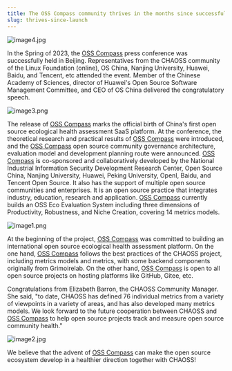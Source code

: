 ```yaml
---
title: The OSS Compass community thrives in the months since successful launch
slug: thrives-since-launch
---
```


![image4.jpg](media/launch.jpg)

In the Spring of 2023, the [OSS Compass](https://oss-compass.org) press conference was successfully held in Beijing. Representatives from the CHAOSS community of the Linux Foundation (online), OS China, Nanjing University, Huawei, Baidu, and Tencent, etc attended the event. Member of the Chinese Academy of Sciences, director of Huawei's Open Source Software Management Committee, and CEO of OS China delivered the congratulatory speech.

<!--truncate-->

![image3.png](media/index.png)

The release of [OSS Compass][oss-compass] marks the official birth of China's first open source ecological health assessment SaaS platform. At the conference, the theoretical research and practical results of [OSS Compass][oss-compass] were introduced, and the [OSS Compass][oss-compass] open source community governance architecture, evaluation model and development planning route were announced. [OSS Compass][oss-compass] is co-sponsored and collaboratively developed by the National Industrial Information Security Development Research Center, Open Source China, Nanjing University, Huawei, Peking University, OpenI, Baidu, and Tencent Open Source. It also has the support of multiple open source communities and enterprises. It is an open source practice that integrates industry, education, research and application. [OSS Compass][oss-compass] currently builds an OSS Eco Evaluation System including three dimensions of Productivity, Robustness, and Niche Creation, covering 14 metrics models.

![image1.png](media/ecosystem.png)

At the beginning of the project, [OSS Compass][oss-compass] was committed to building an international open source ecological health assessment platform. On the one hand, [OSS Compass][oss-compass] follows the best practices of the CHAOSS project, including metrics models and metrics, with some backend components originally from Grimoirelab. On the other hand, [OSS Compass][oss-compass] is open to all open source projects on hosting platforms like GitHub, Gitee, etc.

Congratulations from Elizabeth Barron, the CHAOSS Community Manager. She said, "to date, CHAOSS has defined 76 individual metrics from a variety of viewpoints in a variety of areas, and has also developed many metrics models. We look forward to the future cooperation between CHAOSS and [OSS Compass][oss-compass] to help open source projects track and measure open source community health."

![image2.jpg](media/elizabeth.jpg)

We believe that the advent of [OSS Compass][oss-compass] can make the open source ecosystem develop in a healthier direction together with CHAOSS!


[oss-compass]: https://oss-compass.org
